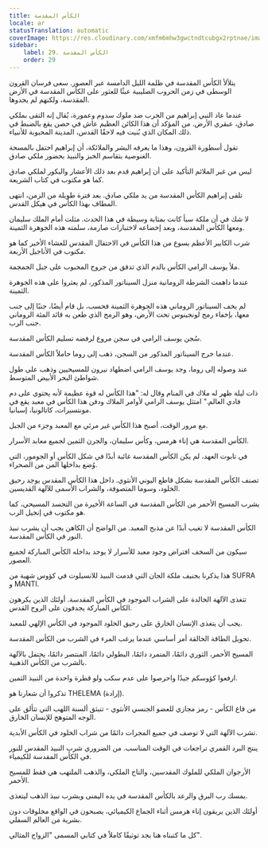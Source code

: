 ```yaml
---
title: الكأس المقدسة
locale: ar
statusTranslation: automatic
coverImage: https://res.cloudinary.com/xmfm6mhw3gwctndtcubgx2rptnae/image/upload/v1741354419/small_cover_la_gran_rebelion_28716e29d2.webp
sidebar:
    label: 29. الكأس المقدسة
    order: 29
---
```

يتلألأ الكأس المقدسة في ظلمة الليل الدامسة عبر العصور. سعى فرسان القرون الوسطى في زمن الحروب الصليبية عبثًا للعثور على الكأس المقدسة في الأرض المقدسة، ولكنهم لم يجدوها.

عندما عاد النبي إبراهيم من الحرب ضد ملوك سدوم وعمورة، يُقال إنه التقى بملكي صادق، عبقري الأرض. من المؤكد أن هذا الكائن العظيم عاش في حصن يقع بالضبط في ذلك المكان الذي بُنيت فيه لاحقًا القدس، المدينة المحبوبة للأنبياء.

تقول أسطورة القرون، وهذا ما يعرفه البشر والملائكة، أن إبراهيم احتفل بالمسحة الغنوصية بتقاسم الخبز والنبيذ بحضور ملكي صادق.

ليس من غير الملائم التأكيد على أن إبراهيم قدم بعد ذلك الأعشار والبكور لملكي صادق كما هو مكتوب في كتاب الشريعة.

تلقى إبراهيم الكأس المقدسة من يد ملكي صادق. بعد فترة طويلة من الزمن، انتهى المطاف بهذا الكأس في هيكل القدس.

لا شك في أن ملكة سبأ كانت بمثابة وسيطة في هذا الحدث. مثلت أمام الملك سليمان ومعها الكأس المقدسة، وبعد إخضاعه لاختبارات صارمة، سلمته هذه الجوهرة الثمينة.

شرب الكابير الأعظم يسوع من هذا الكأس في الاحتفال المقدس للعشاء الأخير كما هو مكتوب في الأناجيل الأربعة.

ملأ يوسف الرامي الكأس بالدم الذي تدفق من جروح المحبوب على جبل الجمجمة.

عندما داهمت الشرطة الرومانية منزل السيناتور المذكور، لم يعثروا على هذه الجوهرة الثمينة.

لم يخف السيناتور الروماني هذه الجوهرة الثمينة فحسب، بل قام أيضًا، جنبًا إلى جنب معها، بإخفاء رمح لونجينوس تحت الأرض، وهو الرمح الذي طعن به قائد المئة الروماني جنب الرب.

سُجن يوسف الرامي في سجن مروع لرفضه تسليم الكأس المقدسة.

عندما خرج السيناتور المذكور من السجن، ذهب إلى روما حاملاً الكأس المقدسة.

عند وصوله إلى روما، وجد يوسف الرامي اضطهاد نيرون للمسيحيين وذهب على طول شواطئ البحر الأبيض المتوسط.

ذات ليلة ظهر له ملاك في المنام وقال له: "هذا الكأس له قوة عظيمة لأنه يحتوي على دم فادي العالم." امتثل يوسف الرامي لأوامر الملاك ودفن هذا الكأس في معبد يقع في مونتسيرات، كاتالونيا، إسبانيا.

مع مرور الوقت، أصبح هذا الكأس غير مرئي مع المعبد وجزء من الجبل.

الكأس المقدسة هي إناء هرمس، وكأس سليمان، والجرن الثمين لجميع معابد الأسرار.

في تابوت العهد، لم يكن الكأس المقدسة غائبة أبدًا في شكل الكأس أو الجومور، التي وُضع بداخلها المن من الصحراء.

تصنف الكأس المقدسة بشكل قاطع اليوني الأنثوي. داخل هذا الكأس المقدس يوجد رحيق الخلود، وسوما المتصوفة، والشراب الأسمى للآلهة القديسين.

يشرب المسيح الأحمر من الكأس المقدسة في الساعة الأخيرة من التجسد المسيحي، كما هو مكتوب في إنجيل الرب.

الكأس المقدسة لا تغيب أبدًا عن مذبح المعبد. من الواضح أن الكاهن يجب أن يشرب نبيذ النور في الكأس المقدسة.

سيكون من السخف افتراض وجود معبد للأسرار لا يوجد بداخله الكأس المباركة لجميع العصور.

هذا يذكرنا بجنيف ملكة الجان التي قدمت النبيذ للانسيلوت في كؤوس شهية من SUFRA و MANTI.

تتغذى الآلهة الخالدة على الشراب الموجود في الكأس المقدسة. أولئك الذين يكرهون الكأس المباركة يجدفون على الروح القدس.

يجب أن يتغذى الإنسان الخارق على رحيق الخلود الموجود في الكأس الإلهي للمعبد.

تحويل الطاقة الخالقة أمر أساسي عندما يرغب المرء في الشرب من الكأس المقدسة.

المسيح الأحمر، الثوري دائمًا، المتمرد دائمًا، البطولي دائمًا، المنتصر دائمًا، يحتفل بالآلهة بالشرب من الكأس الذهبية.

ارفعوا كؤوسكم جيدًا واحرصوا على عدم سكب ولو قطرة واحدة من النبيذ الثمين.

تذكروا أن شعارنا هو THELEMA (إرادة).

من قاع الكأس - رمز مجازي للعضو الجنسي الأنثوي - تنبثق ألسنة اللهب التي تتألق على الوجه المتوهج للإنسان الخارق.

تشرب الآلهة التي لا توصف في جميع المجرات دائمًا من شراب الخلود في الكأس الأبدية.

ينتج البرد القمري تراجعات في الوقت المناسب. من الضروري شرب النبيذ المقدس للنور في الكأس المقدسة للكيمياء.

الأرجوان الملكي للملوك المقدسين، والتاج الملكي، والذهب الملتهب هي فقط للمسيح الأحمر.

يمسك رب البرق والرعد بالكأس المقدسة في يده اليمنى ويشرب نبيذ الذهب ليتغذى.

أولئك الذين يريقون إناء هرمس أثناء الجماع الكيميائي، يصبحون في الواقع مخلوقات دون بشرية من العالم السفلي.

كل ما كتبناه هنا يجد توثيقًا كاملاً في كتابي المسمى "الزواج المثالي".

